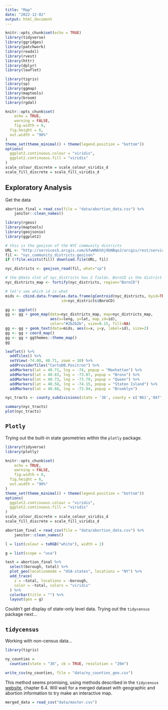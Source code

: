 ```yaml
---
title: "Map"
date: "2022-12-02"
output: html_document
---
```


```r
knitr::opts_chunk$set(echo = TRUE)
library(tidyverse)
library(ggridges)
library(patchwork)
library(readxl)
library(rvest)
library(httr)
library(dplyr)
library(leaflet)

library(tigris)
library(sp)
library(ggmap)
library(maptools)
library(broom)
library(rgdal)

knitr::opts_chunk$set(
	echo = TRUE,
	warning = FALSE,
	fig.width = 8, 
  fig.height = 6,
  out.width = "90%"
)
theme_set(theme_minimal() + theme(legend.position = "bottom"))
options(
  ggplot2.continuous.colour = "viridis",
  ggplot2.continuous.fill = "viridis"
)
scale_colour_discrete = scale_colour_viridis_d
scale_fill_discrete = scale_fill_viridis_d

```

## Exploratory Analysis

Get the data

```r
abortion_final = read_csv(file = "data/abortion_data.csv") %>%
    janitor::clean_names()
```

```r
library(rgeos)
library(maptools)
library(geojsonio)
library(ggplot2)

# this is the geojson of the NYC community districts
URL <- "http://services5.arcgis.com/GfwWNkhOj9bNBqoJ/arcgis/rest/services/nycd/FeatureServer/0/query?where=1=1&outFields=*&outSR=4326&f=geojson"
fil <- "nyc_community_districts.geojson"
if (!file.exists(fil)) download.file(URL, fil)

nyc_districts <- geojson_read(fil, what="sp")

# the @data slot of nyc_districts has 2 fields. BoroCD is the district #
nyc_districts_map <- fortify(nyc_districts, region="BoroCD")

# let's see which id is what
mids <- cbind.data.frame(as.data.frame(gCentroid(nyc_districts, byid=TRUE)), 
                         id=nyc_districts$BoroCD)

gg <- ggplot()
gg <- gg + geom_map(data=nyc_districts_map, map=nyc_districts_map,
                    aes(x=long, y=lat, map_id=id),
                    color="#2b2b2b", size=0.15, fill=NA)
gg <- gg + geom_text(data=mids, aes(x=x, y=y, label=id), size=2)
gg <- gg + coord_map()
gg <- gg + ggthemes::theme_map()
gg

```

```r
leaflet() %>%
  addTiles() %>%
  setView(-74.00, 40.71, zoom = 10) %>%
  addProviderTiles("CartoDB.Positron") %>%
  addMarkers(lat = 40.71, lng = -74, popup = "Manhattan") %>%
  addMarkers(lat = 40.83, lng = -73.87, popup = "Bronx") %>%
  addMarkers(lat = 40.73, lng = -73.79, popup = "Queen") %>%
  addMarkers(lat = 40.58, lng = -74.15, popup = "Staten Island") %>%
  addMarkers(lat = 40.68, lng = -73.94, popup = "Brooklyn")

nyc_tracts <- county_subdivisions(state = '36', county = c('061','047','081','005','085'))

summary(nyc_tracts)
plot(nyc_tracts)


```


## `Plotly`

Trying out the built-in state geometries within the `plotly` package.


```r
library(tidyverse)
library(plotly)

knitr::opts_chunk$set(
	echo = TRUE,
	warning = FALSE,
	fig.width = 8, 
  fig.height = 6,
  out.width = "90%"
)
theme_set(theme_minimal() + theme(legend.position = "bottom"))
options(
  ggplot2.continuous.colour = "viridis",
  ggplot2.continuous.fill = "viridis"
)
scale_colour_discrete = scale_colour_viridis_d
scale_fill_discrete = scale_fill_viridis_d
```

```r
abortion_final = read_csv(file = "data/abortion_data.csv") %>%
    janitor::clean_names()
```

```r
l = list(colour = toRGB("white"), width = 2)

g = list(scope = "usa")

test = abortion_final %>% 
  select(borough, total) %>% 
  plot_geo(locationmode = "USA-states", locations = "NY") %>%
  add_trace(
    z = ~total, locations = ~borough,
    color = ~total, colors = "viridis"
  ) %>% 
  colorbar(title = "") %>% 
  layout(geo = g)
```


Couldn't get display of state-only level data. Trying out the `tidycensus` package next...

## `tidycensus`

Working with non-census data...

```r
library(tigris)
```

```r
ny_counties = 
  counties(state = "36", cb = TRUE, resolution = "20m") 

write_csv(ny_counties, file = "data/ny_counties_geo.csv")
```

This method seems promising, using methods described in the `tidycensus` [website](https://walker-data.com/census-r/mapping-census-data-with-r.html#cartographic-workflows-with-non-census-data), chapter 6.4. Will wait for a merged dataset with geographic and abortion information to try make an interactive map.


```r
merged_data = read_csv("data/master.csv")
```

